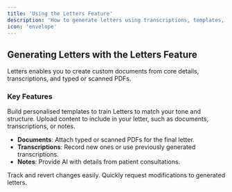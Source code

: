 ```yaml
---
title: 'Using the Letters Feature'  
description: 'How to generate letters using transcriptions, templates, and PDFs'  
icon: 'envelope'  
---
```


## Generating Letters with the Letters Feature

Letters enables you to create custom documents from core details, transcriptions, and typed or scanned PDFs.

### Key Features

<Card title="Templates" icon="file" >
Build personalised templates to train Letters to match your tone and structure.
</Card>

<Card title="Sources" icon="link" >
Upload content to include in your letter, such as documents, transcriptions, or notes.

  - **Documents**: Attach typed or scanned PDFs for the final letter.
  - **Transcriptions**: Record new ones or use previously generated transcriptions.
  - **Notes**: Provide AI with details from patient consultations.
</Card>

<Card title="Version History" icon="clock" >
Track and revert changes easily.
</Card>

<Card title="Request Edits" icon="pen" >
Quickly request modifications to generated letters.
</Card>